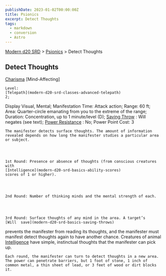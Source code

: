 ```yaml
---
publishDate: 2023-01-02T00:00:00Z
title: Psionics
excerpt: Detect Thoughts
tags:
  - markdown
  - conversion
  - Astro
---
```


[Modern d20 SRD](/#modernD20) > [Psionics](modern-d20-srd-psionics-index) > Detect Thoughts

## Detect Thoughts

[Charisma](modern-d20-srd-basics-ability-scores)
[Mind-Affecting]

    Level:
    [Telepath](modern-d20-srd-classes-advanced-telepath)
    2;

Display Visual, Mental; Manifestation Time: Attack action; Range: 60 ft; Area:
Quarter-circle emanating from you to the extreme of the range; Duration: Concentration,
up to 1 minute/level (D);
[Saving Throw](modern-d20-srd-basics-saving-throws)
: Will negates (see text);
[Power Resistance](modern-d20-srd-special-abilities-power-resistance)
:
No; Power Point Cost: 3

    The manifester detects surface thoughts. The amount of information revealed depends on how long the manifester studies a particular area or subject.




    1st Round: Presence or absence of thoughts (from conscious creatures with
    [Intelligence](modern-d20-srd-basics-ability-scores)
    scores of 1 or higher).




    2nd Round: Number of thinking minds and the mental strength of each.




    3rd Round: Surface thoughts of any mind in the area. A target’s
    [Will  save](modern-d20-srd-basics-saving-throws)
prevents the manifester from reading its thoughts, and the manifester
must manifest detect thoughts again to have another chance. Creatures of animal
[Intelligence](modern-d20-srd-basics-ability-scores)
have
simple, instinctual thoughts that the manifester can pick up.

    Each round, the manifester can turn to detect thoughts in a new area. The power can penetrate barriers, but 1 foot of stone, 1 inch of common metal, a thin sheet of lead, or 3 feet of wood or dirt blocks it.
